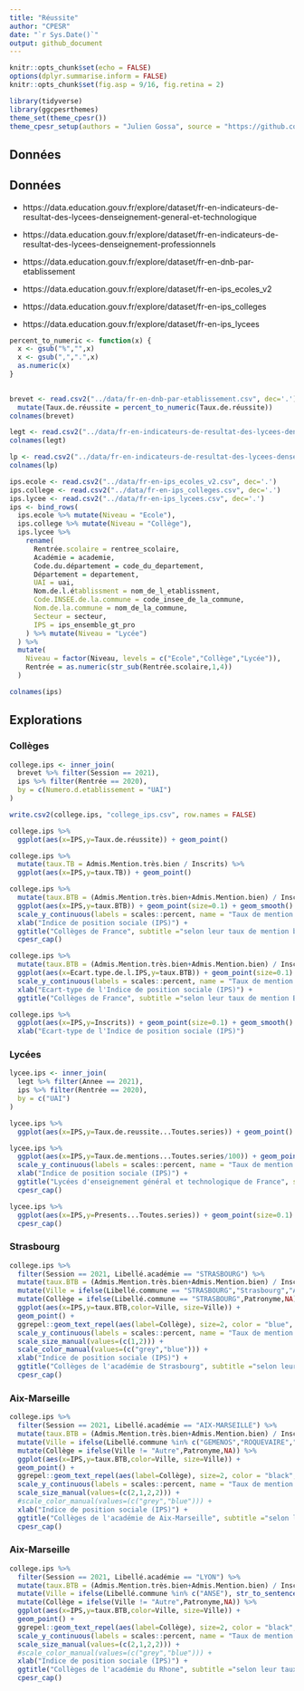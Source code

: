 ```yaml
---
title: "Réussite"
author: "CPESR"
date: "`r Sys.Date()`"
output: github_document
---
```


```r
knitr::opts_chunk$set(echo = FALSE)
options(dplyr.summarise.inform = FALSE)
knitr::opts_chunk$set(fig.asp = 9/16, fig.retina = 2)

library(tidyverse)
library(ggcpesrthemes)
theme_set(theme_cpesr())
theme_cpesr_setup(authors = "Julien Gossa", source = "https://github.com/cpesr/RFC/blob/main/EducNat/Reussite.md")
```

## Données 

## Données 

- https://data.education.gouv.fr/explore/dataset/fr-en-indicateurs-de-resultat-des-lycees-denseignement-general-et-technologique
- https://data.education.gouv.fr/explore/dataset/fr-en-indicateurs-de-resultat-des-lycees-denseignement-professionnels
- https://data.education.gouv.fr/explore/dataset/fr-en-dnb-par-etablissement

- https://data.education.gouv.fr/explore/dataset/fr-en-ips_ecoles_v2
- https://data.education.gouv.fr/explore/dataset/fr-en-ips_colleges
- https://data.education.gouv.fr/explore/dataset/fr-en-ips_lycees


```r
percent_to_numeric <- function(x) {
  x <- gsub("%","",x)
  x <- gsub(",",".",x)
  as.numeric(x)
}
  

brevet <- read.csv2("../data/fr-en-dnb-par-etablissement.csv", dec='.') %>%
  mutate(Taux.de.réussite = percent_to_numeric(Taux.de.réussite))
colnames(brevet)
```

```r
legt <- read.csv2("../data/fr-en-indicateurs-de-resultat-des-lycees-denseignement-general-et-technologique.csv", dec='.')
colnames(legt)
```

```r
lp <- read.csv2("../data/fr-en-indicateurs-de-resultat-des-lycees-denseignement-professionnels.csv", dec='.')
colnames(lp)
```


```r
ips.ecole <- read.csv2("../data/fr-en-ips_ecoles_v2.csv", dec='.')
ips.college <- read.csv2("../data/fr-en-ips_colleges.csv", dec='.')
ips.lycee <- read.csv2("../data/fr-en-ips_lycees.csv", dec='.')
ips <- bind_rows(
  ips.ecole %>% mutate(Niveau = "Ecole"),
  ips.college %>% mutate(Niveau = "Collège"),
  ips.lycee %>% 
    rename(
      Rentrée.scolaire = rentree_scolaire,
      Académie = academie,
      Code.du.département = code_du_departement,
      Département = departement,
      UAI = uai,
      Nom.de.l.établissment = nom_de_l_etablissment,
      Code.INSEE.de.la.commune = code_insee_de_la_commune,
      Nom.de.la.commune = nom_de_la_commune,
      Secteur = secteur,
      IPS = ips_ensemble_gt_pro
    ) %>% mutate(Niveau = "Lycée")
  ) %>%
  mutate(
    Niveau = factor(Niveau, levels = c("Ecole","Collège","Lycée")),
    Rentrée = as.numeric(str_sub(Rentrée.scolaire,1,4))
  )

colnames(ips)
```

## Explorations

### Collèges 

```r
college.ips <- inner_join(
  brevet %>% filter(Session == 2021),
  ips %>% filter(Rentrée == 2020),
  by = c(Numero.d.etablissement = "UAI")
) 

write.csv2(college.ips, "college_ips.csv", row.names = FALSE)

college.ips %>%
  ggplot(aes(x=IPS,y=Taux.de.réussite)) + geom_point()
```



```r
college.ips %>%
  mutate(taux.TB = Admis.Mention.très.bien / Inscrits) %>%
  ggplot(aes(x=IPS,y=taux.TB)) + geom_point()
```
```r
college.ips %>%
  mutate(taux.BTB = (Admis.Mention.très.bien+Admis.Mention.bien) / Inscrits) %>%
  ggplot(aes(x=IPS,y=taux.BTB)) + geom_point(size=0.1) + geom_smooth() +
  scale_y_continuous(labels = scales::percent, name = "Taux de mention B ou TB au DNB") +
  xlab("Indice de position sociale (IPS)") +
  ggtitle("Collèges de France", subtitle ="selon leur taux de mention bien ou très bien au DNB et leur indice de position sociale") + 
  cpesr_cap()
```


```r
college.ips %>%
  mutate(taux.BTB = (Admis.Mention.très.bien+Admis.Mention.bien) / Inscrits) %>%
  ggplot(aes(x=Ecart.type.de.l.IPS,y=taux.BTB)) + geom_point(size=0.1) + geom_smooth() +
  scale_y_continuous(labels = scales::percent, name = "Taux de mention B/TB au DNB") +
  xlab("Ecart-type de l'Indice de position sociale (IPS)") +
  ggtitle("Collèges de France", subtitle ="selon leur taux de mention B ou TB  au DNB et l'écart-type de l'indice de position sociale")
```

```r
college.ips %>%
  ggplot(aes(x=IPS,y=Inscrits)) + geom_point(size=0.1) + geom_smooth() +
  xlab("Ecart-type de l'Indice de position sociale (IPS)") 
```




### Lycées 

```r
lycee.ips <- inner_join(
  legt %>% filter(Annee == 2021),
  ips %>% filter(Rentrée == 2020),
  by = c("UAI")
) 

lycee.ips %>%
  ggplot(aes(x=IPS,y=Taux.de.reussite...Toutes.series)) + geom_point()
```

```r
lycee.ips %>%
  ggplot(aes(x=IPS,y=Taux.de.mentions...Toutes.series/100)) + geom_point(size=0.1) + geom_smooth() +
  scale_y_continuous(labels = scales::percent, name = "Taux de mention au Bac") +
  xlab("Indice de position sociale (IPS)") +
  ggtitle("Lycées d'enseignement général et technologique de France", subtitle ="selon leur taux de mention au Bac et leur indice de position sociale") +
  cpesr_cap()
```


```r
lycee.ips %>%
  ggplot(aes(x=IPS,y=Presents...Toutes.series)) + geom_point(size=0.1) + geom_smooth() +
  cpesr_cap()
```



### Strasbourg

```r
college.ips %>%
  filter(Session == 2021, Libellé.académie == "STRASBOURG") %>%
  mutate(taux.BTB = (Admis.Mention.très.bien+Admis.Mention.bien) / Inscrits) %>%
  mutate(Ville = ifelse(Libellé.commune == "STRASBOURG","Strasbourg","Autre")) %>%
  mutate(Collège = ifelse(Libellé.commune == "STRASBOURG",Patronyme,NA)) %>%
  ggplot(aes(x=IPS,y=taux.BTB,color=Ville, size=Ville)) + 
  geom_point() +
  ggrepel::geom_text_repel(aes(label=Collège), size=2, color = "blue", force = 50) +
  scale_y_continuous(labels = scales::percent, name = "Taux de mention B ou TB au DNB") +
  scale_size_manual(values=(c(1,2))) +
  scale_color_manual(values=(c("grey","blue"))) +
  xlab("Indice de position sociale (IPS)") +
  ggtitle("Collèges de l'académie de Strasbourg", subtitle ="selon leur taux de mention bien ou très bien au DNB et leur indice de position sociale") + 
  cpesr_cap()
```



### Aix-Marseille

```r
college.ips %>%
  filter(Session == 2021, Libellé.académie == "AIX-MARSEILLE") %>%
  mutate(taux.BTB = (Admis.Mention.très.bien+Admis.Mention.bien) / Inscrits) %>%
  mutate(Ville = ifelse(Libellé.commune %in% c("GEMENOS","ROQUEVAIRE","AUBAGNE"), str_to_sentence(Libellé.commune),"Autre")) %>%
  mutate(Collège = ifelse(Ville != "Autre",Patronyme,NA)) %>%
  ggplot(aes(x=IPS,y=taux.BTB,color=Ville, size=Ville)) + 
  geom_point() +
  ggrepel::geom_text_repel(aes(label=Collège), size=2, color = "black", force = 50) +
  scale_y_continuous(labels = scales::percent, name = "Taux de mention B ou TB au DNB") +
  scale_size_manual(values=(c(2,1,2,2))) +
  #scale_color_manual(values=(c("grey","blue"))) +
  xlab("Indice de position sociale (IPS)") +
  ggtitle("Collèges de l'académie de Aix-Marseille", subtitle ="selon leur taux de mention bien ou très bien au DNB et leur indice de position sociale") + 
  cpesr_cap()
```



### Aix-Marseille

```r
college.ips %>%
  filter(Session == 2021, Libellé.académie == "LYON") %>%
  mutate(taux.BTB = (Admis.Mention.très.bien+Admis.Mention.bien) / Inscrits) %>%
  mutate(Ville = ifelse(Libellé.commune %in% c("ANSE"), str_to_sentence(Libellé.commune),"Autre")) %>%
  mutate(Collège = ifelse(Ville != "Autre",Patronyme,NA)) %>%
  ggplot(aes(x=IPS,y=taux.BTB,color=Ville, size=Ville)) + 
  geom_point() +
  ggrepel::geom_text_repel(aes(label=Collège), size=2, color = "black", force = 50) +
  scale_y_continuous(labels = scales::percent, name = "Taux de mention B ou TB au DNB") +
  scale_size_manual(values=(c(2,1,2,2))) +
  #scale_color_manual(values=(c("grey","blue"))) +
  xlab("Indice de position sociale (IPS)") +
  ggtitle("Collèges de l'académie du Rhone", subtitle ="selon leur taux de mention bien ou très bien au DNB et leur indice de position sociale") + 
  cpesr_cap()
```


